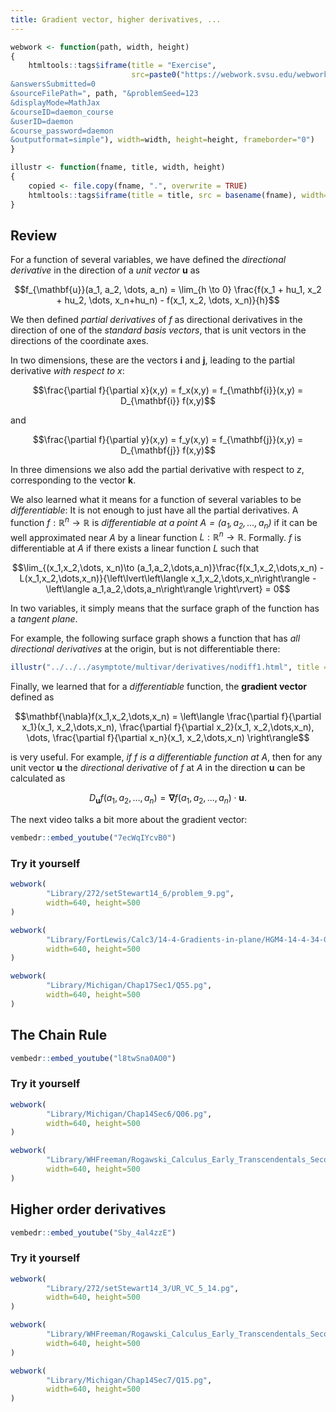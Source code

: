 ```yaml
---
title: Gradient vector, higher derivatives, ...
---
```


\renewcommand{\vec}[1]{\mathbf{#1}}
\newcommand{\v}[1]{\left\langle #1\right\rangle}
\newcommand{\norm}[1]{\left\lvert#1 \right\rvert}

```r
webwork <- function(path, width, height)
{
    htmltools::tags$iframe(title = "Exercise", 
                           src=paste0("https://webwork.svsu.edu/webwork2/html2xml?
&answersSubmitted=0
&sourceFilePath=", path, "&problemSeed=123
&displayMode=MathJax
&courseID=daemon_course
&userID=daemon
&course_password=daemon
&outputformat=simple"), width=width, height=height, frameborder="0")
}

illustr <- function(fname, title, width, height)
{
    copied <- file.copy(fname, ".", overwrite = TRUE)
    htmltools::tags$iframe(title = title, src = basename(fname), width=width, height=height, frameborder="0")
}
```

## Review

For a function of several variables, we have defined the _directional
derivative_ in the direction of a _unit vector_ $\vec{u}$ as

$$f_{\vec{u}}(a_1, a_2, \dots, a_n) = \lim_{h \to 0} 
\frac{f(x_1 + hu_1, x_2 + hu_2, \dots, x_n+hu_n) - f(x_1, x_2, \dots,
x_n)}{h}$$

We then defined _partial derivatives_ of $f$ as directional derivatives in the
direction of one of the _standard basis vectors_, that is unit vectors in the
directions of the coordinate axes.

In two dimensions, these are the vectors $\vec{i}$ and $\vec{j}$, leading to
the partial derivative _with respect to $x$_:

$$\frac{\partial f}{\partial x}(x,y) = f_x(x,y) = f_{\vec{i}}(x,y) = D_{\vec{i}} f(x,y)$$

and 

$$\frac{\partial f}{\partial y}(x,y) = f_y(x,y) = f_{\vec{j}}(x,y) = D_{\vec{j}} f(x,y)$$

In three dimensions we also add the partial derivative with respect to $z$,
corresponding to the vector $\vec{k}$.

We also learned what it means for a function of several variables to be
_differentiable_:  It is not enough to just have all the partial derivatives.
A function $f:\mathbb{R}^n \to \mathbb{R}$ is _differentiable at a point $A =
(a_1, a_2, \dots, a_n)$_ if it can be well approximated near $A$ by a linear
function $L:\mathbb{R}^n \to \mathbb{R}$.  Formally. $f$ is differentiable at
$A$ if there exists a linear function $L$ such that 

$$\lim_{(x_1,x_2,\dots, x_n)\to (a_1,a_2,\dots,a_n)}\frac{f(x_1,x_2,\dots,x_n) -
L(x_1,x_2,\dots,x_n)}{\norm{\v{x_1,x_2,\dots,x_n} - \v{a_1,a_2,\dots,a_n}}} =
0$$

In two variables, it simply means that the surface graph of the function has a
_tangent plane_.

For example, the following surface graph shows a function that has _all
directional derivatives_ at the origin, but is not differentiable there:

```r
illustr("../../../asymptote/multivar/derivatives/nodiff1.html", title = "A surface graph of a function that has all directional derivatives at (0,0) but is nit differentiable there", width=500, height=500)
```

Finally, we learned that for a _differentiable_ function, the __gradient
vector__ defined as

$$\vec{\nabla}f(x_1,x_2,\dots,x_n) = \v{
\frac{\partial f}{\partial x_1}(x_1, x_2,\dots,x_n),
\frac{\partial f}{\partial x_2}(x_1, x_2,\dots,x_n),
\dots,
\frac{\partial f}{\partial x_n}(x_1, x_2,\dots,x_n)
}$$

is very useful.  For example, _if $f$ is a differentiable function at $A$_,
then for any unit vector $\vec{u}$ the _directional derivative_ of $f$ at $A$
in the direction $\vec{u}$ can be calculated as

$$D_\vec{u} f(a_1,a_2,\dots,a_n) = \vec{\nabla}f(a_1,a_2,\dots,a_n)\cdot
\vec{u}.$$

The next video talks a bit more about the gradient vector:

```r
vembedr::embed_youtube("7ecWqIYcvB0")
```

### Try it yourself

```r
webwork(
        "Library/272/setStewart14_6/problem_9.pg",
        width=640, height=500
)
```

```r
webwork(
        "Library/FortLewis/Calc3/14-4-Gradients-in-plane/HGM4-14-4-34-Gradients-etc.pg",
        width=640, height=500
)
```

```r
webwork(
        "Library/Michigan/Chap17Sec1/Q55.pg",
        width=640, height=500
)
```

## The Chain Rule

```r
vembedr::embed_youtube("l8twSna0AO0")
```

### Try it yourself

```r
webwork(
        "Library/Michigan/Chap14Sec6/Q06.pg",
        width=640, height=500
)
```

```r
webwork(
        "Library/WHFreeman/Rogawski_Calculus_Early_Transcendentals_Second_Edition/14_Differentiation_in_Several_Variables/14.6_The_Chain_Rule/14.6.13.pg",
        width=640, height=500
)
```

## Higher order derivatives

```r
vembedr::embed_youtube("Sby_4al4zzE")
```

### Try it yourself

```r
webwork(
        "Library/272/setStewart14_3/UR_VC_5_14.pg",
        width=640, height=500
)
```

```r
webwork(
        "Library/WHFreeman/Rogawski_Calculus_Early_Transcendentals_Second_Edition/14_Differentiation_in_Several_Variables/14.3_Partial_Derivatives/14.3.67.pg",
        width=640, height=500
)
```

```r
webwork(
        "Library/Michigan/Chap14Sec7/Q15.pg",
        width=640, height=500
)
```
